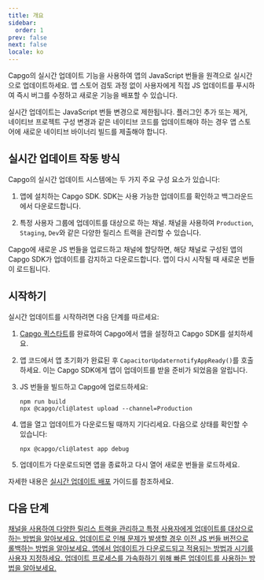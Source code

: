 ```yaml
---
title: 개요
sidebar:
  order: 1
prev: false
next: false
locale: ko
---
```



Capgo의 실시간 업데이트 기능을 사용하여 앱의 JavaScript 번들을 원격으로 실시간으로 업데이트하세요. 앱 스토어 검토 과정 없이 사용자에게 직접 JS 업데이트를 푸시하여 즉시 버그를 수정하고 새로운 기능을 배포할 수 있습니다.

<Aside>

실시간 업데이트는 JavaScript 번들 변경으로 제한됩니다. 플러그인 추가 또는 제거, 네이티브 프로젝트 구성 변경과 같은 네이티브 코드를 업데이트해야 하는 경우 앱 스토어에 새로운 네이티브 바이너리 빌드를 제출해야 합니다.

</Aside>

## 실시간 업데이트 작동 방식

Capgo의 실시간 업데이트 시스템에는 두 가지 주요 구성 요소가 있습니다:

1. 앱에 설치하는 Capgo SDK. SDK는 사용 가능한 업데이트를 확인하고 백그라운드에서 다운로드합니다.

2. 특정 사용자 그룹에 업데이트를 대상으로 하는 채널. 채널을 사용하여 `Production`, `Staging`, `Dev`와 같은 다양한 릴리스 트랙을 관리할 수 있습니다.

Capgo에 새로운 JS 번들을 업로드하고 채널에 할당하면, 해당 채널로 구성된 앱의 Capgo SDK가 업데이트를 감지하고 다운로드합니다. 앱이 다시 시작될 때 새로운 번들이 로드됩니다.

## 시작하기

실시간 업데이트를 시작하려면 다음 단계를 따르세요:

<Steps>

1. [Capgo 퀵스타트](/docs/getting-started/quickstart)를 완료하여 Capgo에서 앱을 설정하고 Capgo SDK를 설치하세요.

2. 앱 코드에서 앱 초기화가 완료된 후 `CapacitorUpdaternotifyAppReady()`를 호출하세요. 이는 Capgo SDK에게 앱이 업데이트를 받을 준비가 되었음을 알립니다.

3. JS 번들을 빌드하고 Capgo에 업로드하세요:
   ```shell
   npm run build
   npx @capgo/cli@latest upload --channel=Production 
   ```

4. 앱을 열고 업데이트가 다운로드될 때까지 기다리세요. 다음으로 상태를 확인할 수 있습니다:
   ```shell
   npx @capgo/cli@latest app debug
   ```

5. 업데이트가 다운로드되면 앱을 종료하고 다시 열어 새로운 번들을 로드하세요.

</Steps>

자세한 내용은 [실시간 업데이트 배포](/docs/getting-started/deploy) 가이드를 참조하세요.

## 다음 단계

<CardGrid stagger>
  <a href="/docs/live-updates/channels/">
    <Card title="채널" icon="bars">
      채널을 사용하여 다양한 릴리스 트랙을 관리하고 특정 사용자에게 업데이트를 대상으로 하는 방법을 알아보세요.
    </Card>
  </a>

  <a href="/docs/live-updates/rollbacks/">
    <Card title="롤백" icon="left-arrow">
      업데이트로 인해 문제가 발생할 경우 이전 JS 번들 버전으로 롤백하는 방법을 알아보세요.
    </Card>
  </a>

  <a href="/docs/live-updates/update-behavior/">
    <Card title="업데이트 동작" icon="setting">
      앱에서 업데이트가 다운로드되고 적용되는 방법과 시기를 사용자 지정하세요.
    </Card>
  </a>
  <a href="/docs/live-updates/fast-updates/">
    <Card title="빠른 업데이트" icon="starlight">
      업데이트 프로세스를 가속화하기 위해 빠른 업데이트를 사용하는 방법을 알아보세요.
    </Card>
  </a>
</CardGrid>
